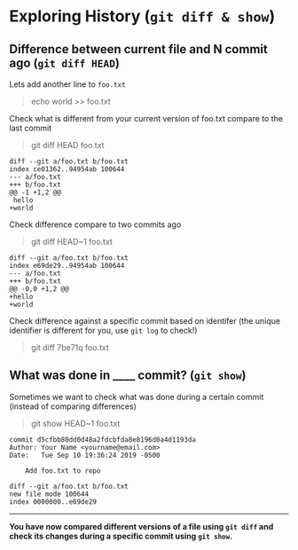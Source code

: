 # Exploring History (`git diff & show`)
## Difference between current file and N commit ago (`git diff HEAD`)

Lets add another line to `foo.txt`

> echo world >> foo.txt

Check what is different from your current version of foo.txt compare to the last commit

> git diff HEAD foo.txt

```
diff --git a/foo.txt b/foo.txt
index ce01362..94954ab 100644
--- a/foo.txt
+++ b/foo.txt
@@ -1 +1,2 @@
 hello
+world
```

Check difference compare to two commits ago

> git diff HEAD~1 foo.txt

```
diff --git a/foo.txt b/foo.txt
index e69de29..94954ab 100644
--- a/foo.txt
+++ b/foo.txt
@@ -0,0 +1,2 @@
+hello
+world
```

Check difference against a specific commit based on identifer (the unique identifier is different for you, use `git log` to check!)

> git diff 7be71q foo.txt 

## What was done in ____ commit? (`git show`)

Sometimes we want to check what was done during a certain commit (instead of comparing differences)

> git show HEAD~1 foo.txt

```
commit d5cfbb80dd0d48a2fdcbfda8e8196d0a4d1193da
Author: Your Name <yourname@email.com>
Date:   Tue Sep 10 19:36:24 2019 -0500

    Add foo.txt to repo

diff --git a/foo.txt b/foo.txt
new file mode 100644
index 0000000..e69de29
```

---
**You have now compared different versions of a file using `git diff` and check its changes during a specific commit using `git show`.**